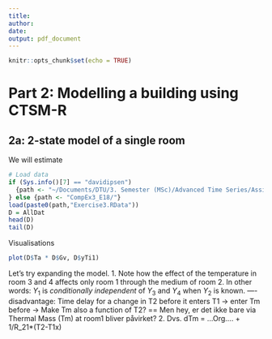 ```yaml
---
title: 
author:
date: 
output: pdf_document
---
```


```r
knitr::opts_chunk$set(echo = TRUE)
```



# Part 2: Modelling a building using CTSM-R
## 2a: 2-state model of a single room

We will estimate 

```r
# Load data
if (Sys.info()[7] == "davidipsen")
  {path <- "~/Documents/DTU/3. Semester (MSc)/Advanced Time Series/Assignments/3-Assignment/CompEx3_E18/"
} else {path <- "CompEx3_E18/"}
load(paste0(path,"Exercise3.RData"))
D = AllDat
head(D)
tail(D)
```


Visualisations
```r
plot(D$Ta * D$Gv, D$yTi1)
```

Let's try expanding the model.
1. Note how the effect of the temperature in room 3 and 4 affects only room 1 through the medium of room 2. In other words: $Y_1$ is *conditionally independent* of $Y_3$ and $Y_4$ when $Y_2$ is known.
---- disadvantage: Time delay for a change in T2 before it enters T1 -> enter Tm before -> Make Tm also a function of T2?
==
Men hey, er det ikke bare via Thermal Mass (Tm) at room1 bliver påvirket?
2. Dvs. dTm = ...Org.... + 1/R_21*(T2-T1x)



